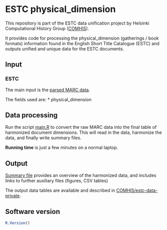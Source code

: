 # ESTC physical_dimension

This repository is part of the ESTC data unification project by Helsinki Computational History Group ([COMHIS](https://comhis.github.io/)). 

It provides code for processing the physical_dimension (gatherings / book formats) information found in the English Short Title Catalogue (ESTC) and outputs unified and unique data for the ESTC documents.




## Input

### ESTC

The main input is the [parsed MARC data](https://github.com/COMHIS/estc-data-private/blob/master/estc-csv-raw/estc_parsed.csv.gz).

The fields used are:
* physical_dimension


## Data processing

Run the script [main.R](main.R) to convert the raw MARC data into the
final table of harmonized document dimensions. This will read in the
data, harmonize the data, and finally write summary files.

**Running time** is just a few minutes on a normal laptop.


## Output

[Summary file](physical_dimension.md) provides an overview of the harmonized data, and includes links to further
auxiliary files (figures, CSV tables)

The output data tables are available and described in [COMHIS/estc-data-private](https://github.com/COMHIS/estc-data-private/tree/master/estc-physicaldimension).


## Software version

```r
R.Version()
```
